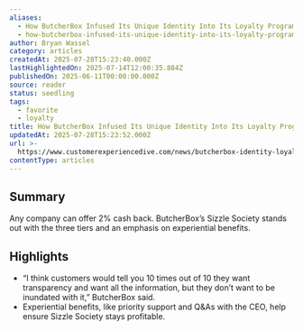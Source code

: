 ```yaml
---
aliases:
  - How ButcherBox Infused Its Unique Identity Into Its Loyalty Program
  - how-butcherbox-infused-its-unique-identity-into-its-loyalty-program
author: Bryan Wassel
category: articles
createdAt: 2025-07-28T15:23:40.000Z
lastHighlightedOn: 2025-07-14T12:00:35.884Z
publishedOn: 2025-06-11T00:00:00.000Z
source: reader
status: seedling
tags:
  - favorite
  - loyalty
title: How ButcherBox Infused Its Unique Identity Into Its Loyalty Program
updatedAt: 2025-07-28T15:23:52.000Z
url: >-
  https://www.customerexperiencedive.com/news/butcherbox-identity-loyalty-sizzle-society/750358/
contentType: articles
---
```

## Summary

Any company can offer 2% cash back. ButcherBox’s Sizzle Society stands out with the three tiers and an emphasis on experiential benefits.

## Highlights

- “I think customers would tell you 10 times out of 10 they want transparency and want all the information, but they don’t want to be inundated with it,” ButcherBox said.
- Experiential benefits, like priority support and Q&As with the CEO, help ensure Sizzle Society stays profitable.
